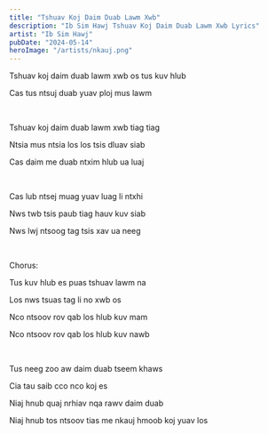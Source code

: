 ```yaml
---
title: "Tshuav Koj Daim Duab Lawm Xwb"
description: "Ib Sim Hawj Tshuav Koj Daim Duab Lawm Xwb Lyrics"
artist: "Ib Sim Hawj"
pubDate: "2024-05-14"
heroImage: "/artists/nkauj.png"
---
```


Tshuav koj daim duab lawm xwb os tus kuv hlub

Cas tus ntsuj duab yuav ploj mus lawm

<br />

Tshuav koj daim duab lawm xwb tiag tiag

Ntsia mus ntsia los los tsis dluav siab

Cas daim me duab ntxim hlub ua luaj

<br />

Cas lub ntsej muag yuav luag li ntxhi

Nws twb tsis paub tiag hauv kuv siab

Nws lwj ntsoog tag tsis xav ua neeg

<br />

Chorus:

Tus kuv hlub es puas tshuav lawm na

Los nws tsuas tag li no xwb os

Nco ntsoov rov qab los hlub kuv mam

Nco ntsoov rov qab los hlub kuv nawb

<br />

Tus neeg zoo aw daim duab tseem khaws

Cia tau saib cco nco koj es

Niaj hnub quaj nrhiav nqa rawv daim duab

Niaj hnub tos ntsoov tias me nkauj hmoob koj yuav los
